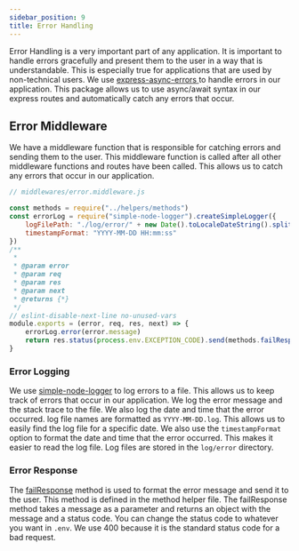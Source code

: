 ```yaml
---
sidebar_position: 9
title: Error Handling
---
```



Error Handling is a very important part of any application. It is important to handle errors gracefully and present them to the user in a way that is understandable. This is especially true for applications that are used by non-technical users. We use [express-async-errors
](https://www.npmjs.com/package/express-async-errors) to handle errors in our application. This package allows us to use async/await syntax in our express routes and automatically catch any errors that occur.

## Error Middleware

We have a middleware function that is responsible for catching errors and sending them to the user. This middleware function is called after all other middleware functions and routes have been called. This allows us to catch any errors that occur in our application.

```js
// middlewares/error.middleware.js

const methods = require("../helpers/methods")
const errorLog = require("simple-node-logger").createSimpleLogger({
    logFilePath: "./log/error/" + new Date().toLocaleDateString().split("/").join("-") + ".log",
    timestampFormat: "YYYY-MM-DD HH:mm:ss"
})
/**
 *
 * @param error
 * @param req
 * @param res
 * @param next
 * @returns {*}
 */
// eslint-disable-next-line no-unused-vars
module.exports = (error, req, res, next) => {
    errorLog.error(error.message)
    return res.status(process.env.EXCEPTION_CODE).send(methods.failResponse(error.message))
}
```

### Error Logging

We use [simple-node-logger](https://www.npmjs.com/package/simple-node-logger) to log errors to a file. This allows us to keep track of errors that occur in our application. We log the error message and the stack trace to the file. We also log the date and time that the error occurred. log file names are formatted as `YYYY-MM-DD.log`. This allows us to easily find the log file for a specific date. We also use the `timestampFormat` option to format the date and time that the error occurred. This makes it easier to read the log file. Log files are stored in the `log/error` directory.

### Error Response

The [failResponse](/docs/overview/opinionated-project-template#failresponse) method is used to format the error message and send it to the user. This method is defined in the method helper file. The failResponse method takes a message as a parameter and returns an object with the message and a status code. You can change the status code to whatever you want in `.env`. We use 400 because it is the standard status code for a bad request.

<Support />
